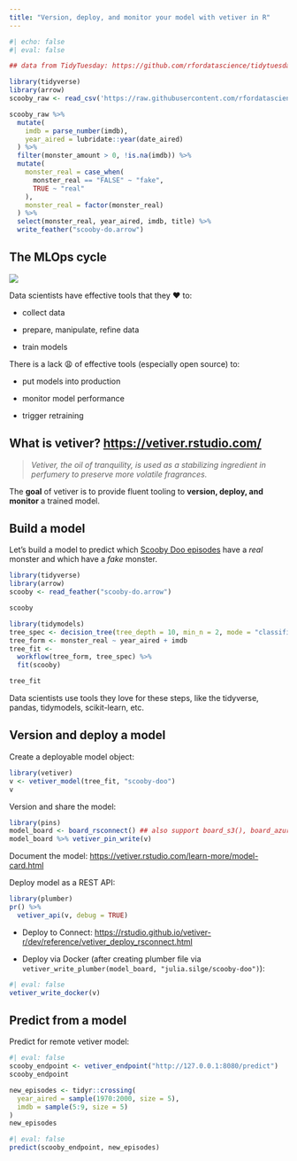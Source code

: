 ```yaml
---
title: "Version, deploy, and monitor your model with vetiver in R"
---
```



```r
#| echo: false
#| eval: false

## data from TidyTuesday: https://github.com/rfordatascience/tidytuesday/blob/master/data/2021/2021-07-13/readme.md

library(tidyverse)
library(arrow)
scooby_raw <- read_csv('https://raw.githubusercontent.com/rfordatascience/tidytuesday/master/data/2021/2021-07-13/scoobydoo.csv')

scooby_raw %>%
  mutate(
    imdb = parse_number(imdb),
    year_aired = lubridate::year(date_aired)
  ) %>%
  filter(monster_amount > 0, !is.na(imdb)) %>%
  mutate(
    monster_real = case_when(
      monster_real == "FALSE" ~ "fake",
      TRUE ~ "real"
    ),
    monster_real = factor(monster_real)
  ) %>%
  select(monster_real, year_aired, imdb, title) %>%
  write_feather("scooby-do.arrow")
```

## The MLOps cycle

![](https://vetiver.rstudio.com/images/ml_ops_cycle.png)

Data scientists have effective tools that they ❤️ to:

-   collect data

-   prepare, manipulate, refine data

-   train models

There is a lack 😩 of effective tools (especially open source) to:

-   put models into production

-   monitor model performance

-   trigger retraining

## What is vetiver? <https://vetiver.rstudio.com/>

> *Vetiver, the oil of tranquility, is used as a stabilizing ingredient in perfumery to preserve more volatile fragrances.*

The **goal** of vetiver is to provide fluent tooling to **version, deploy, and monitor** a trained model.


## Build a model

Let's build a model to predict which [Scooby Doo episodes](https://github.com/rfordatascience/tidytuesday/blob/master/data/2021/2021-07-13/readme.md) have a _real_ monster and which have a _fake_ monster.

```r
library(tidyverse)
library(arrow)
scooby <- read_feather("scooby-do.arrow")

scooby
```

```r
library(tidymodels)
tree_spec <- decision_tree(tree_depth = 10, min_n = 2, mode = "classification")
tree_form <- monster_real ~ year_aired + imdb
tree_fit <-
  workflow(tree_form, tree_spec) %>%
  fit(scooby)

tree_fit
```

Data scientists use tools they love for these steps, like the tidyverse, pandas, tidymodels, scikit-learn, etc.

## Version and deploy a model

Create a deployable model object:

```r
library(vetiver)
v <- vetiver_model(tree_fit, "scooby-doo")
v
```

Version and share the model:

```r
library(pins)
model_board <- board_rsconnect() ## also support board_s3(), board_azure(), etc
model_board %>% vetiver_pin_write(v)
```

Document the model: <https://vetiver.rstudio.com/learn-more/model-card.html>

Deploy model as a REST API:

```r
library(plumber)
pr() %>%
  vetiver_api(v, debug = TRUE)
```

- Deploy to Connect: <https://rstudio.github.io/vetiver-r/dev/reference/vetiver_deploy_rsconnect.html>

- Deploy via Docker (after creating plumber file via `vetiver_write_plumber(model_board, "julia.silge/scooby-doo")`):

```r
#| eval: false
vetiver_write_docker(v)
```

## Predict from a model

Predict for remote vetiver model:

```r
#| eval: false
scooby_endpoint <- vetiver_endpoint("http://127.0.0.1:8080/predict")
scooby_endpoint
```

```r
new_episodes <- tidyr::crossing(
  year_aired = sample(1970:2000, size = 5),
  imdb = sample(5:9, size = 5)
)
new_episodes
```

```r
#| eval: false
predict(scooby_endpoint, new_episodes)
```



